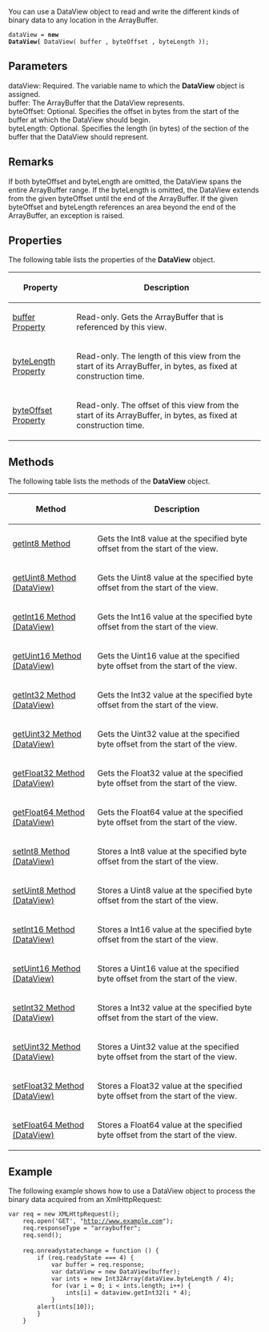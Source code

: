 You can use a DataView object to read and write the different kinds of binary data to any location in the ArrayBuffer.

 dataView = '''new DataView(''' DataView( buffer , byteOffset , byteLength ));

==Parameters==
; dataView: Required. The variable name to which the '''DataView''' object is assigned.
; buffer: The ArrayBuffer that the DataView represents.
; byteOffset: Optional. Specifies the offset in bytes from the start of the buffer at which the DataView should begin.
; byteLength: Optional. Specifies the length (in bytes) of the section of the buffer that the DataView should represent.

==Remarks==
If both byteOffset and byteLength are omitted, the DataView spans the entire ArrayBuffer range. If the byteLength is omitted, the DataView extends from the given byteOffset until the end of the ArrayBuffer. If the given byteOffset and byteLength references an area beyond the end of the ArrayBuffer, an exception is raised.


==Properties==
The following table lists the properties of the '''DataView''' object.

{| class='wikitable'
|-
! Property
! Description
|-
| [[javascript/DataView/buffer|buffer Property]]
| Read-only. Gets the ArrayBuffer that is referenced by this view.
|-
| [[javascript/DataView/byteLength|byteLength Property]]
| Read-only. The length of this view from the start of its ArrayBuffer, in bytes, as fixed at construction time.
|-
| [[javascript/DataView/byteOffset|byteOffset Property]]
| Read-only. The offset of this view from the start of its ArrayBuffer, in bytes, as fixed at construction time.
|}

==Methods==
The following table lists the methods of the '''DataView''' object.

{| class='wikitable'
|-
! Method
! Description
|-
| [[javascript/DataView/getInt8|getInt8 Method]]
| Gets the Int8 value at the specified byte offset from the start of the view.
|-
| [[javascript/DataView/getUint8|getUint8 Method (DataView)]]
| Gets the Uint8 value at the specified byte offset from the start of the view.
|-
| [[javascript/DataView/getInt16|getInt16 Method (DataView)]]
| Gets the Int16 value at the specified byte offset from the start of the view.
|-
| [[javascript/DataView/getUint16|getUint16 Method (DataView)]]
| Gets the Uint16 value at the specified byte offset from the start of the view.
|-
| [[javascript/DataView/getInt32|getInt32 Method (DataView)]]
| Gets the Int32 value at the specified byte offset from the start of the view.
|-
| [[javascript/DataView/getUint32|getUint32 Method (DataView)]]
| Gets the Uint32 value at the specified byte offset from the start of the view.
|-
| [[javascript/DataView/getFloat32|getFloat32 Method (DataView)]]
| Gets the Float32 value at the specified byte offset from the start of the view.
|-
| [[javascript/DataView/getFloat64|getFloat64 Method (DataView)]]
| Gets the Float64 value at the specified byte offset from the start of the view.
|-
| [[javascript/DataView/setInt8|setInt8 Method (DataView)]]
| Stores a Int8 value at the specified byte offset from the start of the view.
|-
| [[javascript/DataView/setUint8|setUint8 Method (DataView)]]
| Stores a Uint8 value at the specified byte offset from the start of the view.
|-
| [[javascript/DataView/setInt16|setInt16 Method (DataView)]]
| Stores a Int16 value at the specified byte offset from the start of the view.
|-
| [[javascript/DataView/setUint16|setUint16 Method (DataView)]]
| Stores a Uint16 value at the specified byte offset from the start of the view.
|-
| [[javascript/DataView/setInt32|setInt32 Method (DataView)]]
| Stores a Int32 value at the specified byte offset from the start of the view.
|-
| [[javascript/DataView/setUint32|setUint32 Method (DataView)]]
| Stores a Uint32 value at the specified byte offset from the start of the view.
|-
| [[javascript/DataView/setFloat32|setFloat32 Method (DataView)]]
| Stores a Float32 value at the specified byte offset from the start of the view.
|-
| [[javascript/DataView/setFloat64|setFloat64 Method (DataView)]]
| Stores a Float64 value at the specified byte offset from the start of the view.
|}

==Example==
The following example shows how to use a DataView object to process the binary data acquired from an XmlHttpRequest:

 var req = new XMLHttpRequest();
     req.open('GET', "http://www.example.com");
     req.responseType = "arraybuffer";
     req.send();
 
     req.onreadystatechange = function () {
         if (req.readyState === 4) {
             var buffer = req.response;
             var dataView = new DataView(buffer);
             var ints = new Int32Array(dataView.byteLength / 4);
             for (var i = 0; i &lt; ints.length; i++) {
                 ints[i] = dataview.getInt32(i * 4);
             }
         alert(ints[10]);
         }
     }

